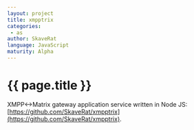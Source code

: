 ```yaml
---
layout: project
title: xmpptrix
categories: 
 - as
author: SkaveRat
language: JavaScript
maturity: Alpha
---
```


# {{ page.title }}
XMPP<->Matrix gateway application service written in Node JS: [https://github.com/SkaveRat/xmpptrix](https://github.com/SkaveRat/xmpptrix).
